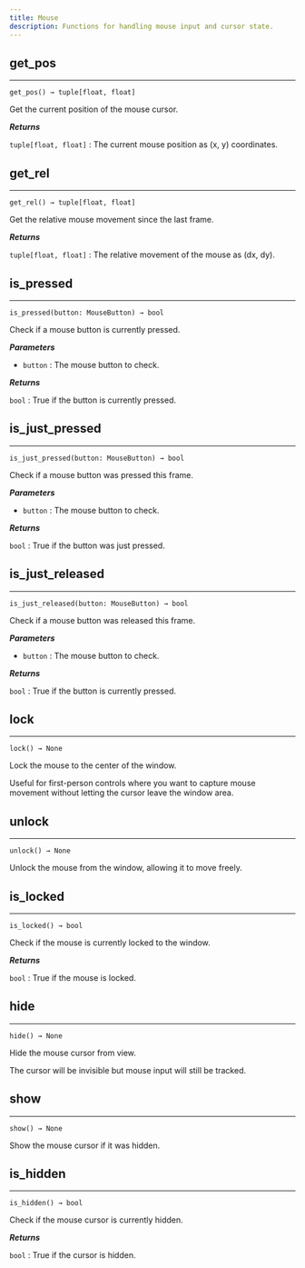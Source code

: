 ```yaml
---
title: Mouse
description: Functions for handling mouse input and cursor state.
---
```


## get_pos
---

`get_pos() → tuple[float, float]`

Get the current position of the mouse cursor.

_**Returns**_

`tuple[float, float]` : The current mouse position as (x, y) coordinates.

## get_rel
---

`get_rel() → tuple[float, float]`

Get the relative mouse movement since the last frame.

_**Returns**_

`tuple[float, float]` : The relative movement of the mouse as (dx, dy).

## is_pressed
---

`is_pressed(button: MouseButton) → bool`

Check if a mouse button is currently pressed.

_**Parameters**_

- `button` : The mouse button to check.

_**Returns**_

`bool` : True if the button is currently pressed.

## is_just_pressed
---
`is_just_pressed(button: MouseButton) → bool`

Check if a mouse button was pressed this frame.

_**Parameters**_

- `button` : The mouse button to check.

_**Returns**_

`bool` : True if the button was just pressed.

## is_just_released
---

`is_just_released(button: MouseButton) → bool`

Check if a mouse button was released this frame.

_**Parameters**_

- `button` : The mouse button to check.

_**Returns**_

`bool` : True if the button is currently pressed.

## lock
---

`lock() → None`

Lock the mouse to the center of the window.

Useful for first-person controls where you want to capture mouse movement
without letting the cursor leave the window area.

## unlock
---

`unlock() → None`

Unlock the mouse from the window, allowing it to move freely.

## is_locked
---

`is_locked() → bool`

Check if the mouse is currently locked to the window.

_**Returns**_

`bool` : True if the mouse is locked.

## hide
---

`hide() → None`

Hide the mouse cursor from view.

The cursor will be invisible but mouse input will still be tracked.

## show
---

`show() → None`

Show the mouse cursor if it was hidden.

## is_hidden
---

`is_hidden() → bool`

Check if the mouse cursor is currently hidden.

_**Returns**_

`bool` : True if the cursor is hidden.
